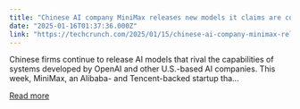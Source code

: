 ```yaml
---
title: "Chinese AI company MiniMax releases new models it claims are competitive with the industry’s best"
date: "2025-01-16T01:37:36.000Z"
link: "https://techcrunch.com/2025/01/15/chinese-ai-company-minimax-releases-new-models-it-claims-are-competitive-with-the-industrys-best/"
---
```


Chinese firms continue to release AI models that rival the capabilities of systems developed by OpenAI and other U.S.-based AI companies. This week, MiniMax, an Alibaba- and Tencent-backed startup tha...

[Read more](https://techcrunch.com/2025/01/15/chinese-ai-company-minimax-releases-new-models-it-claims-are-competitive-with-the-industrys-best/)
